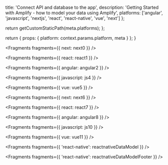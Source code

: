 
  title: 'Connect API and database to the app',
  description:
    'Getting Started with Amplify - how to model your data using Amplify',
  platforms: ['angular', 'javascript', 'nextjs', 'react', 'react-native', 'vue', 'next']
};

  return getCustomStaticPath(meta.platforms);
};

  return {
    props: {
      platform: context.params.platform,
      meta
    }
  };
}


<Fragments fragments={{ next: next0 }} />


<Fragments fragments={{ react: react1 }} />


<Fragments fragments={{ angular: angular2 }} />


<Fragments fragments={{ javascript: js4 }} />


<Fragments fragments={{ vue: vue5 }} />


<Fragments fragments={{ next: next6 }} />


<Fragments fragments={{ react: react7 }} />


<Fragments fragments={{ angular: angular8 }} />


<Fragments fragments={{ javascript: js10 }} />


<Fragments fragments={{ vue: vue11 }} />


<Fragments fragments={{ 'react-native': reactnativeDataModel }} />


<Fragments fragments={{ 'react-native': reactnativeDataModelFooter }} />
